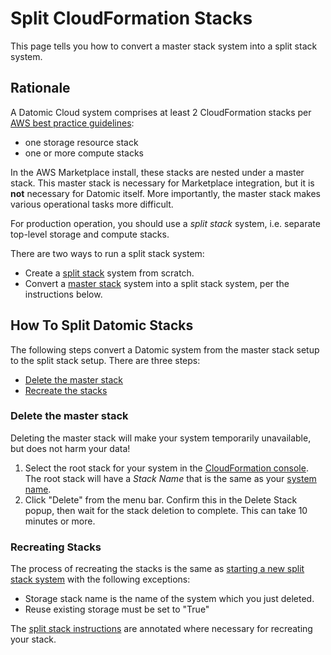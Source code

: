 Split CloudFormation Stacks
===========================

This page tells you how to convert a master stack system into a split stack system.

Rationale
---------

A Datomic Cloud system comprises at least 2 CloudFormation stacks per [AWS best practice guidelines](https://docs.aws.amazon.com/AWSCloudFormation/latest/UserGuide/best-practices.html#organizingstacks):

- one storage resource stack
- one or more compute stacks

In the AWS Marketplace install, these stacks are nested under a master stack. This master stack is necessary for Marketplace integration, but it is **not** necessary for Datomic itself. More importantly, the master stack makes various operational tasks more difficult.

For production operation, you should use a *split stack* system, i.e. separate top-level storage and compute stacks.

There are two ways to run a split stack system:

- Create a [split stack](new-system.html) system from scratch.
- Convert a [master stack](../getting-started/start-system.html) system into a split stack system, per the instructions below.





How To Split Datomic Stacks
---------------------------

The following steps convert a Datomic system from the master stack setup to the split stack setup. There are three steps:

- [Delete the master stack](#delete-master)
- [Recreate the stacks](#recreate)



### Delete the master stack

Deleting the master stack will make your system temporarily unavailable, but does not harm your data!

1. Select the root stack for your system in the [ CloudFormation console](https://console.aws.amazon.com/cloudformation/home?#/stacks?filter=active). The root stack will have a *Stack Name* that is the same as your [system name](howto.html#system-name).
2. Click "Delete" from the menu bar. Confirm this in the Delete Stack popup, then wait for the stack deletion to complete. This can take 10 minutes or more.





### Recreating Stacks

The process of recreating the stacks is the same as [starting a new split stack system](new-system.html#storage) with the following exceptions:

- Storage stack name is the name of the system which you just deleted.
- Reuse existing storage must be set to "True"

The [split stack instructions](new-system.html#storage) are annotated where necessary for recreating your stack.
